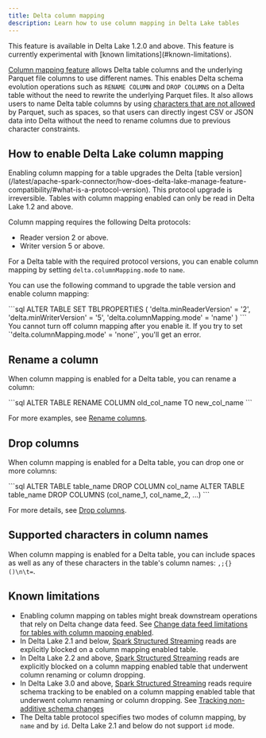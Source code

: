 ```yaml
---
title: Delta column mapping
description: Learn how to use column mapping in Delta Lake tables
---
```



<Aside type="note">
  This feature is available in Delta Lake 1.2.0 and above. This feature is
  currently experimental with [known limitations](#known-limitations).
</Aside>

[Column mapping feature](https://github.com/delta-io/delta/blob/master/PROTOCOL.md#column-mapping)
allows Delta table columns and the underlying Parquet file columns to use
different names. This enables Delta schema evolution operations such as
`RENAME COLUMN` and `DROP COLUMNS` on a Delta table without the need to rewrite
the underlying Parquet files. It also allows users to name Delta table columns
by using
[characters that are not allowed](#supported-characters-in-column-names) by
Parquet, such as spaces, so that users can directly ingest CSV or JSON data into
Delta without the need to rename columns due to previous character constraints.

## How to enable Delta Lake column mapping

<Aside type="caution" title="Important">
  Enabling column mapping for a table upgrades the Delta [table
  version](/latest/apache-spark-connector/how-does-delta-lake-manage-feature-compatibility/#what-is-a-protocol-version).
  This protocol upgrade is irreversible. Tables with column mapping enabled can
  only be read in Delta Lake 1.2 and above.
</Aside>

Column mapping requires the following Delta protocols:

- Reader version 2 or above.
- Writer version 5 or above.

For a Delta table with the required protocol versions, you can enable column
mapping by setting `delta.columnMapping.mode` to `name`.

You can use the following command to upgrade the table version and enable column
mapping:

<Tabs>
  <TabItem label="SQL">
    ```sql
    ALTER TABLE <table_name> SET TBLPROPERTIES (
      'delta.minReaderVersion' = '2',
      'delta.minWriterVersion' = '5',
      'delta.columnMapping.mode' = 'name'
    )
    ```
  </TabItem>
</Tabs>

<Aside type="note">
  You cannot turn off column mapping after you enable it. If you try to set
  `'delta.columnMapping.mode' = 'none'`, you'll get an error.
</Aside>

## Rename a column

When column mapping is enabled for a Delta table, you can rename a column:

<Tabs>
  <TabItem label="SQL">
    ```sql
    ALTER TABLE <table_name> RENAME COLUMN old_col_name TO new_col_name
    ```
  </TabItem>
</Tabs>

For more examples, see
[Rename columns](/latest/apache-spark-connector/table-batch-operations/#rename-columns).

## Drop columns

When column mapping is enabled for a Delta table, you can drop one or more
columns:

<Tabs>
  <TabItem label="SQL">
    ```sql ALTER TABLE table_name DROP COLUMN col_name ALTER TABLE table_name
    DROP COLUMNS (col_name_1, col_name_2, ...) ```
  </TabItem>
</Tabs>

For more details, see
[Drop columns](/latest/apache-spark-connector/table-batch-operations/#drop-columns).

## Supported characters in column names

When column mapping is enabled for a Delta table, you can include spaces as well
as any of these characters in the table's column names: `,;{}()\n\t=`.

## Known limitations

- Enabling column mapping on tables might break downstream operations that rely
  on Delta change data feed. See
  [Change data feed limitations for tables with column mapping enabled](/latest/apache-spark-connector/change-data-feed/#change-data-feed-limitations-for-tables-with-column-mapping-enabled).
- In Delta Lake 2.1 and below,
  [Spark Structured Streaming](https://spark.apache.org/docs/latest/structured-streaming-programming-guide.html)
  reads are explicitly blocked on a column mapping enabled table.
- In Delta Lake 2.2 and above,
  [Spark Structured Streaming](https://spark.apache.org/docs/latest/structured-streaming-programming-guide.html)
  reads are explicitly blocked on a column mapping enabled table that underwent
  column renaming or column dropping.
- In Delta Lake 3.0 and above,
  [Spark Structured Streaming](https://spark.apache.org/docs/latest/structured-streaming-programming-guide.html)
  reads require schema tracking to be enabled on a column mapping enabled table
  that underwent column renaming or column dropping. See
  [Tracking non-additive schema changes](/latest/apache-spark-connector/table-streaming/#schema-tracking)
- The Delta table protocol specifies two modes of column mapping, by `name` and
  by `id`. Delta Lake 2.1 and below do not support `id` mode.
